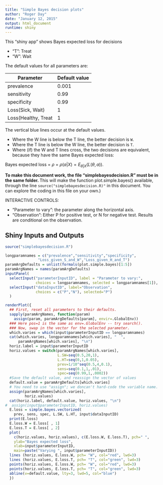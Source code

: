 ```yaml
---
title: "Simple Bayes decision plots"
author: "Roger Day"
date: "January 12, 2015"
output: html_document
runtime: shiny
---
```


 
This "shiny app" shows Bayes expected loss for decisions 

* "T": Treat
* "W": Wait

The default values for all parameters are:

Parameter  | Default value
---------  | -------------
prevalence | 0.001
sensitivity| 0.99
specificity| 0.99
Loss(Sick, Wait) |  1
Loss(Healthy, Treat |  1

The vertical blue lines occur at the default values.

* Where the W line is below the T line, the better decision is `W`.
* Where the T line is below the W line, the better decision is `T`.
* Where (if) the W and T lines cross, the two decisions are equivalent, because they have the same Bayes expected loss:

Bayes expected loss = $\rho$ = $\rho (a|X) = {E_{\theta |X}}(L(\theta ,a))$.


**To make this document work, the file "simplebayesdecision.R" must be in the same folder. **
This will make the function plot.simple.bayes() available,
 through the line  `source("simplebayesdecision.R)"` in this document. You can explore the coding in this file on your own.)

INTERACTIVE CONTROLS:

* "Parameter to vary":  the parameter along the horizontal axis.
* "Observation":  Either P for positive test, or N for negative test. Results are conditional on the observation.


## Shiny Inputs and Outputs

```r
source("simplebayesdecision.R")
```

```r
longparamnames = c("prevalence","sensitivity","specificity",
               "Loss_given_S_and_W","Loss_given_H_and_T")
paramArgDefaults = unlist(formals(plot.simple.bayes)[1:5])
paramArgNames = names(paramArgDefaults)
inputPanel(
  selectInput("parameterInputID", label = "Parameter to vary:",
              choices = longparamnames, selected = longparamnames[1]),
  selectInput("dataInputID", label="Observation",
              choices = c("P","N"), selected="P")
  )

renderPlot({
  ## First, reset all parameters to their defaults.
  sapply(paramArgNames, function(param) 
    assign(param, paramArgDefaults[param], envir=.GlobalEnv))
  ### Here pos=1 is the same as env=.GlobalEnv -- try search().
  ### Now, swap in the vector for the selected parameter.
  which.varies = which(input$parameterInputID == longparamnames)
  cat(which.varies, longparamnames[which.varies], "  ",
      paramArgNames[which.varies], "\n")
  horiz.label = input$parameterInputID 
  horiz.values = switch(paramArgNames[which.varies],
                        L.SW=seq(0.5,20,1),
                        L.HT=seq(0,1,0.05),
                        prev=1/10^seq(0.5,4,0.1),
                        sens=seq(0.1,1,.01),
                        spec=seq(0.99,1,.0002))
  #Save the default value, and reassign the vector of values
  default.value = paramArgDefaults[which.varies]
  # You need to use "assign"; we doncan't hard-code the variable name.
  assign(paramArgNames[which.varies],
         horiz.values)
  cat(horiz.label, default.value, horiz.values, "\n")
#  assign(input$parameterInputID, horiz.values)
  E.loss = simple.bayes.vectorized(
    prev, sens, spec, L.SW, L.HT, input$dataInputID)
  print(E.loss)
  E.loss.W = E.loss[ , 1]
  E.loss.T = E.loss[ , 2]
  plot(
    c(horiz.values, horiz.values), c(E.loss.W, E.loss.T), pch=" ",
    ylab="Bayes expected loss",
    xlab=input$parameterInputID,
    main=paste("Varying ", input$parameterInputID))
  lines (horiz.values, E.loss.W, pch= "W", col="red", lwd=3)
  lines (horiz.values, E.loss.T, pch= "T", col="green", lwd=3)
  points(horiz.values, E.loss.W, pch= "W", col="red", lwd=3)
  points(horiz.values, E.loss.T, pch= "T", col="green", lwd=3)
  abline(v=default.value, lty=3, lwd=5, col="blue")
  })
```


